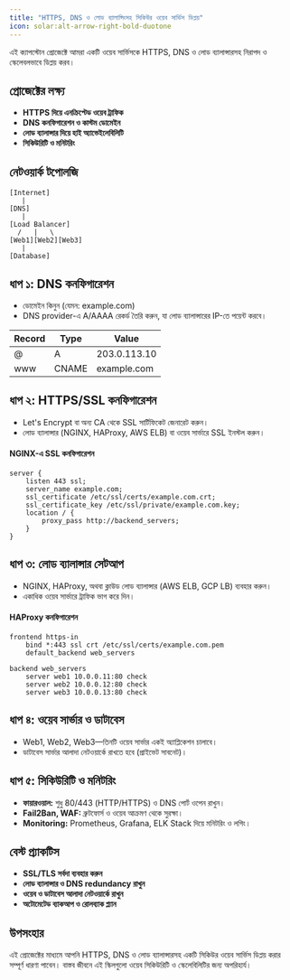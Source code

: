 ```yaml
---
title: "HTTPS, DNS ও লোড ব্যালান্সিংসহ সিকিউর ওয়েব সার্ভিস ডিপ্লয়"
icon: solar:alt-arrow-right-bold-duotone
---
```


এই ক্যাপস্টোন প্রোজেক্টে আমরা একটি ওয়েব সার্ভিসকে HTTPS, DNS ও লোড ব্যালান্সারসহ নিরাপদ ও স্কেলেবলভাবে ডিপ্লয় করব।

## প্রোজেক্টের লক্ষ্য
- **HTTPS দিয়ে এনক্রিপ্টেড ওয়েব ট্রাফিক**
- **DNS কনফিগারেশন ও কাস্টম ডোমেইন**
- **লোড ব্যালান্সার দিয়ে হাই অ্যাভেইলেবিলিটি**
- **সিকিউরিটি ও মনিটরিং**

## নেটওয়ার্ক টপোলজি
```
[Internet]
   |
[DNS]
   |
[Load Balancer]
  /   |   \
[Web1][Web2][Web3]
   |
[Database]
```

## ধাপ ১: DNS কনফিগারেশন
- ডোমেইন কিনুন (যেমন: example.com)
- DNS provider-এ A/AAAA রেকর্ড তৈরি করুন, যা লোড ব্যালান্সারের IP-তে পয়েন্ট করবে।

| Record | Type | Value           |
|--------|------|-----------------|
| @      | A    | 203.0.113.10    |
| www    | CNAME| example.com     |

## ধাপ ২: HTTPS/SSL কনফিগারেশন
- Let's Encrypt বা অন্য CA থেকে SSL সার্টিফিকেট জেনারেট করুন।
- লোড ব্যালান্সার (NGINX, HAProxy, AWS ELB) বা ওয়েব সার্ভারে SSL ইনস্টল করুন।

#### NGINX-এ SSL কনফিগারেশন
```nginx
server {
    listen 443 ssl;
    server_name example.com;
    ssl_certificate /etc/ssl/certs/example.com.crt;
    ssl_certificate_key /etc/ssl/private/example.com.key;
    location / {
        proxy_pass http://backend_servers;
    }
}
```

## ধাপ ৩: লোড ব্যালান্সার সেটআপ
- NGINX, HAProxy, অথবা ক্লাউড লোড ব্যালান্সার (AWS ELB, GCP LB) ব্যবহার করুন।
- একাধিক ওয়েব সার্ভারে ট্রাফিক ভাগ করে দিন।

#### HAProxy কনফিগারেশন
```haproxy
frontend https-in
    bind *:443 ssl crt /etc/ssl/certs/example.com.pem
    default_backend web_servers

backend web_servers
    server web1 10.0.0.11:80 check
    server web2 10.0.0.12:80 check
    server web3 10.0.0.13:80 check
```

## ধাপ ৪: ওয়েব সার্ভার ও ডাটাবেস
- Web1, Web2, Web3—তিনটি ওয়েব সার্ভার একই অ্যাপ্লিকেশন চালাবে।
- ডাটাবেস সার্ভার আলাদা নেটওয়ার্কে রাখতে হবে (প্রাইভেট সাবনেট)।

## ধাপ ৫: সিকিউরিটি ও মনিটরিং
- **ফায়ারওয়াল:** শুধু 80/443 (HTTP/HTTPS) ও DNS পোর্ট ওপেন রাখুন।
- **Fail2Ban, WAF:** ব্রুটফোর্স ও ওয়েব আক্রমণ থেকে সুরক্ষা।
- **Monitoring:** Prometheus, Grafana, ELK Stack দিয়ে মনিটরিং ও লগিং।

## বেস্ট প্র্যাকটিস
- **SSL/TLS সর্বদা ব্যবহার করুন**
- **লোড ব্যালান্সার ও DNS redundancy রাখুন**
- **ওয়েব ও ডাটাবেস আলাদা নেটওয়ার্কে রাখুন**
- **অটোমেটেড ব্যাকআপ ও রোলব্যাক প্ল্যান**

## উপসংহার
এই প্রোজেক্টের মাধ্যমে আপনি HTTPS, DNS ও লোড ব্যালান্সারসহ একটি সিকিউর ওয়েব সার্ভিস ডিপ্লয় করার সম্পূর্ণ ধারণা পাবেন। বাস্তব জীবনে এই স্কিলগুলো ওয়েব সিকিউরিটি ও স্কেলেবিলিটির জন্য অপরিহার্য।

